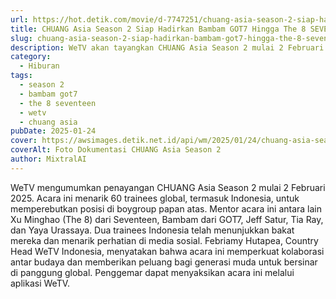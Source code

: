 ```yaml
---
url: https://hot.detik.com/movie/d-7747251/chuang-asia-season-2-siap-hadirkan-bambam-got7-hingga-the-8-seventeen
title: CHUANG Asia Season 2 Siap Hadirkan Bambam GOT7 Hingga The 8 SEVENTEEN
slug: chuang-asia-season-2-siap-hadirkan-bambam-got7-hingga-the-8-seventeen
description: WeTV akan tayangkan CHUANG Asia Season 2 mulai 2 Februari 2025, menampilkan 60 trainees global.
category:
  - Hiburan
tags:
  - season 2
  - bambam got7
  - the 8 seventeen
  - wetv
  - chuang asia
pubDate: 2025-01-24
cover: https://awsimages.detik.net.id/api/wm/2025/01/24/chuang-asia-season-2_169.jpeg?wid=54&w=650&v=1&t=jpeg
coverAlt: Foto Dokumentasi CHUANG Asia Season 2
author: MixtralAI
---
```

WeTV mengumumkan penayangan CHUANG Asia Season 2 mulai 2 Februari 2025. Acara ini menarik 60 trainees global, termasuk Indonesia, untuk memperebutkan posisi di boygroup papan atas. Mentor acara ini antara lain Xu Minghao (The 8) dari Seventeen, Bambam dari GOT7, Jeff Satur, Tia Ray, dan Yaya Urassaya. Dua trainees Indonesia telah menunjukkan bakat mereka dan menarik perhatian di media sosial. Febriamy Hutapea, Country Head WeTV Indonesia, menyatakan bahwa acara ini memperkuat kolaborasi antar budaya dan memberikan peluang bagi generasi muda untuk bersinar di panggung global. Penggemar dapat menyaksikan acara ini melalui aplikasi WeTV.
